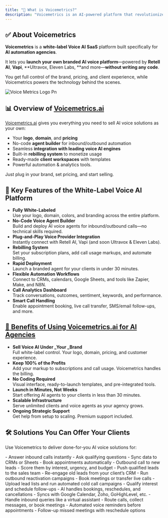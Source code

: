 ```yaml
---
title: "🧠 What is Voicemetrics?"
description: "Voicemetrics is an AI-powered platform that revolutionizes business intelligence by delivering real-time insights through conversational analytics."
---
```


## **✅ About Voicemetrics**

**Voicemetrics** is a **white-label Voice AI SaaS** platform built specifically for **AI automation agencies**.

It lets you **launch your own branded AI voice platform**—powered by **Retell AI**, **Vapi**, \*\*Ultravox, Eleven Labs, \*\*and more—**without writing any code**.

You get full control of the brand, pricing, and client experience, while Voicemetrics powers the technology behind the scenes.

<img
  src="/Voice_metrics_logo.png"
  alt="Voice Metrics Logo Pn"
  className="mr-auto"
/>

## 📊 Overview of [**Voicemetrics.ai**](http://Voicemetrics.ai)

[Voicemetrics.ai](http://Voicemetrics.ai) gives you everything you need to sell AI voice solutions as your own:

- Your **logo**, **domain**, and **pricing**
- No-code **agent builder** for inbound/outbound automation
- Seamless **integration with leading voice AI engines**
- Built-in **rebilling system** to monetize usage
- Ready-made **client workspaces** with templates
- Powerful automation & analytics tools.

Just plug in your brand, set pricing, and start selling.

## **🚀 Key Features of the White-Label Voice AI Platform**

- **Fully White-Labeled**\
  Use your logo, domain, colors, and branding across the entire platform.
- **No-Code Voice Agent Builder**\
  Build and deploy AI voice agents for inbound/outbound calls—no technical skills required.
- **Plug-and-Play Voice Provider Integration**\
  Instantly connect with Retell AI, Vapi (and soon Ultravox & Eleven Labs).
- **Rebilling System**\
  Set your subscription plans, add call usage markups, and automate billing.
- **Rapid Deployment**\
  Launch a branded agent for your clients in under 30 minutes.
- **Flexible Automation Workflows**\
  Connect to CRMs, calendars, Google Sheets, and tools like Zapier, Make, and N8N.
- **Call Analytics Dashboard**\
  Track conversations, outcomes, sentiment, keywords, and performance.
- **Smart Call Handling**\
  Enable appointment booking, live call transfer, SMS/email follow-ups, and more.

## [******💼 Benefits of Using Voicemetrics.ai for AI Agencies******](http://Voicemetrics.ai)

- **Sell Voice AI Under \_Your \_Brand**\
  Full white-label control. Your logo, domain, pricing, and customer experience.
- **Keep 100% of the Profits**\
  Add your markup to subscriptions and call usage. Voicemetrics handles the billing.
- **No Coding Required**\
  Visual interface, ready-to-launch templates, and pre-integrated tools.
- **Launch in Minutes, Not Weeks**\
  Start offering AI agents to your clients in less than 30 minutes.
- **Scalable Infrastructure**\
  Serve unlimited clients and voice agents as your agency grows.
- **Ongoing Strategic Support**\
  Get help from setup to scaling. Premium support included.

## **🛠️ Solutions You Can Offer Your Clients**

Use Voicemetrics to deliver done-for-you AI voice solutions for:

<CardGroup cols={2}>
  <Card title="Lead Capture" icon="phone-arrow-down-left">
    - Answer inbound calls instantly
    - Ask qualifying questions
    - Sync data to CRMs or Sheets
    - Book appointments automatically
  </Card>
  <Card title="Lead Qualification" icon="brain">
    - Outbound call to new leads
    - Score them by interest, urgency, and budget
    - Push qualified leads to the sales team
  </Card>
  <Card title="Lead Reactivation" icon="screwdriver-wrench">
    - Re-engage old leads from your client’s CRM
    - Run outbound reactivation campaigns
    - Book meetings or transfer live calls
  </Card>
  <Card title="Cold Outreach" icon="phone-arrow-right">
    - Upload lead lists and run automated cold call campaigns
    - Qualify interest and schedule follow-ups
  </Card>
  <Card title="Appointment Scheduling" icon="calendar-days">
    - AI handles bookings, reschedules, and cancellations
    - Syncs with Google Calendar, Zoho, GoHighLevel, etc.
  </Card>
  <Card title="AI Sales Receptionist" icon="head-side-headphones">
    - Handle inbound queries like a virtual assistant
    - Route calls, collect messages, or book meetings
  </Card>
  <Card title="Event Reminders & No Show Folllowups" icon="alarm-clock">
    - Automated voice reminders before appointments
    - Follow-up missed meetings with reschedule options
  </Card>
</CardGroup>